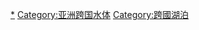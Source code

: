 {{Commonscat|International lakes of Asia}}

[[Category:亞洲湖泊|*]]
[[Category:亚洲跨国水体|Category:亚洲跨国水体]]
[[Category:跨國湖泊|Category:跨國湖泊]]